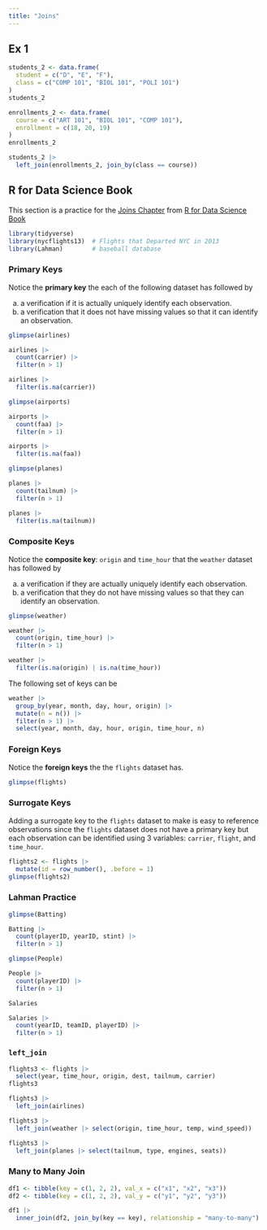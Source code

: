 ```yaml
---
title: "Joins"
---
```


## Ex 1

```r
students_2 <- data.frame(
  student = c("D", "E", "F"),
  class = c("COMP 101", "BIOL 101", "POLI 101")
)
students_2
```

```r
enrollments_2 <- data.frame(
  course = c("ART 101", "BIOL 101", "COMP 101"),
  enrollment = c(18, 20, 19)
)
enrollments_2
```

```r
students_2 |> 
  left_join(enrollments_2, join_by(class == course))
```



## R for Data Science Book

This section is a practice for the [Joins Chapter]((https://r4ds.hadley.nz/joins)) from [R for Data Science Book](https://r4ds.hadley.nz/)

```r
library(tidyverse)
library(nycflights13)  # Flights that Departed NYC in 2013
library(Lahman)        # baseball database
```

### Primary Keys

Notice the **primary key** the each of the following dataset has followed by 

a. a verification if it is actually uniquely identify each observation.
b. a verification that it does not have missing values so that it can identify an observation.
```r
glimpse(airlines)
```

```r
airlines |> 
  count(carrier) |> 
  filter(n > 1)
```
```r
airlines |> 
  filter(is.na(carrier))
```


```r
glimpse(airports)
```
```r
airports |> 
  count(faa) |> 
  filter(n > 1)
```

```r
airports |> 
  filter(is.na(faa))
```


```r
glimpse(planes)
```

```r
planes |> 
  count(tailnum) |> 
  filter(n > 1)
```

```r
planes |> 
  filter(is.na(tailnum))
```

### Composite Keys

Notice the **composite key**: `origin` and `time_hour` that the `weather` dataset has followed by 

a. a verification if they are actually uniquely identify each observation.
b. a verification that they do not have missing values so that they can identify an observation.
```r
glimpse(weather)
```

```r
weather |> 
  count(origin, time_hour) |> 
  filter(n > 1)
```

```r
weather |> 
  filter(is.na(origin) | is.na(time_hour))
```

The following set of keys can be
```r
weather |> 
  group_by(year, month, day, hour, origin) |> 
  mutate(n = n()) |> 
  filter(n > 1) |> 
  select(year, month, day, hour, origin, time_hour, n)
```


### Foreign Keys

Notice the **foreign keys** the the `flights` dataset has.

```r
glimpse(flights)
```

### Surrogate Keys

Adding a surrogate key to the `flights` dataset to make is easy to reference observations since the `flights` dataset does not have a primary key but each observation can be identified using 3 variables: `carrier`, `flight`, and `time_hour`.

```r
flights2 <- flights |> 
  mutate(id = row_number(), .before = 1)
glimpse(flights2)
```

### Lahman Practice

```r
glimpse(Batting)
```


```r
Batting |> 
  count(playerID, yearID, stint) |> 
  filter(n > 1)
```


```r
glimpse(People)
```

```r
People |> 
  count(playerID) |> 
  filter(n > 1)
```

```r
Salaries
```

```r
Salaries |> 
  count(yearID, teamID, playerID) |> 
  filter(n > 1)
```

### `left_join`

```r
flights3 <- flights |> 
  select(year, time_hour, origin, dest, tailnum, carrier)
flights3
```

```r
flights3 |> 
  left_join(airlines)
```

```r
flights3 |> 
  left_join(weather |> select(origin, time_hour, temp, wind_speed))
```

```r
flights3 |> 
  left_join(planes |> select(tailnum, type, engines, seats))
```

### Many to Many Join

```r
df1 <- tibble(key = c(1, 2, 2), val_x = c("x1", "x2", "x3"))
df2 <- tibble(key = c(1, 2, 2), val_y = c("y1", "y2", "y3"))
```

```r
df1 |> 
  inner_join(df2, join_by(key == key), relationship = "many-to-many")
```
